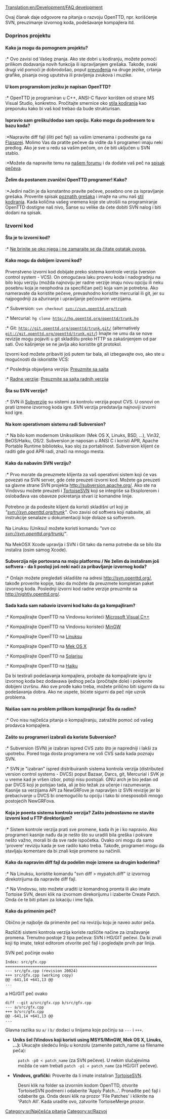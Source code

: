 [[Translation:en/Development/FAQ development]]
{{sr/Manual/Sadržaj}}

Ovaj članak daje odgovore na pitanja o razvoju OpenTTD, npr. korišćenje SVN, preuzimanje izvornog koda, podešavanje kompajlera itd.

===Doprinos projektu===
====Kako ja mogu da pomognem projektu?====
:* Ovo zavisi od Vašeg znanja. Ako ste dobri u kodiranju, možete pomoći prilikom dodavanja novih funkcija ili ispravljanjem grešaka. Takođe, svaki drugi vid pomoći je dobrodošao, poput [[sr/Internacionalizacije|prevođenja]] na druge jezike, crtanja grafike, pisanja ovog uputstva ili pravljenja zvukova i muzike.

====U kom programskom jeziku je napisan OpenTTD?====
:* OpenTTD je programiran u C++, ANSI-C flavor korišten od strane MS Visual Studio, konkretno. Pročitajte smernice oko [[sr/Stil kodiranja|stila kodiranja]] kao preporuku kako bi vaš kod trebao da bude strukturisan.

====Ispravio sam grešku/dodao sam opciju. Kako mogu da podnesem to u bazu koda?====
:*Napravite diff fajl (iliti peč fajl) sa vašim izmenama i podnesite ga na [http://bugs.openttd.org Flajsprej]. Molimo Vas da pratite pečeve da vidite da li programeri imaju neki predlog. Ako je sve u redu sa vašim pečom, on će biti uključen u SVN stablo.
:*Možete da napravite temu na [http://www.tt-forums.net/viewforum.php?f=33 našem forumu] i da dodate vaš peč na [[sr/Spisak pečeva|spisak pečeva]].

====Želim da postanem zvanični OpenTTD programer! Kako?====
:*Jedini način je da konstantno pravite pečeve, posebno one za ispravljanje grešaka. Proverite spisak [http://bugs.openttd.org/index.php?string=&project=1&type=1 poznatih grešaka] i imajte na umu naš [[sr/Stil kodiranja|stil kodiranja]]. Kada količina vašeg vremena koje ste utrošili na programiranje OpenTTD dostigne naš nivo, Šanse su velike da ćete  dobiti SVN nalog i biti dodani na spisak.

===Izvorni kod===
====Šta je to izvorni kod?====
:* [http://www.google.com/search?q=C%2B%2B+tutorial Ne brinite se oko njega i ne zamarajte se da čitate ostatak ovoga.]

====Kako mogu da dobijem izvorni kod?====
Prvenstveno izvorni kod dobijate preko sistema kontrole verzija (version control system - VCS). On omogućava laku proveru koda i nadogradnju na bilo koju verziju (možda najnoviju jer radne verzije imaju novu opciju ili neku posebnu koja je neophodna za specifičan peč) koja vam je potrebna. Ako nameravate da koristite pečeve, prevashodno koristite mercurial ili git, jer su najpogodniji za ažuriranje i upravljanje pečovanim verzijama.
:* Subversion: <code>svn checkout svn://svn.openttd.org/trunk</code>
:* Mercurial: <code>hg clone http://hg.openttd.org/openttd/trunk.hg</code>
:* Git: <code>http://git.openttd.org/openttd/trunk.git/</code> (alternatively <code>git://git.openttd.org/openttd/trunk.git/</code>)
Imajte ne umu da se nove revizije mogu pojaviti u git skladištu preko HTTP sa zakašnjenjem od par sati. Ovo kašnjenje se ne javlja ako koristite git protokol. 

Izvorni kod možete pribaviti još putem tar bala, ali izbegavajte ovo, ako ste u mogućnosti da iskoristite VCS:
:* Poslednja objavljena verzija:  [http://www.openttd.org/download-stable  Preuzmite sa sajta]
:* [[sr/Radne verzije|Radne verzije]]: [http://nightly.openttd.org/ Preuzmite sa sajta radnih verzija]

====Šta su SVN verzije?====
:* SVN ili [https://www.wikipedia.org/wiki/Subversion_%28software%29 Subverzije] su sistemi za kontrolu verzija poput CVS. U osnovi on prati izmene izvornog koda igre. SVN verzija predstavlja najnoviji izvorni kod igre.

====Na kom operativnom sistemu radi Subversion?====
:* Na bilo kom modernom Uniksolikom (Mek OS X, Linuks, BSD, ...), Vin32, BeOS/Haiku, OS/2. Subversion je naposan u ANSI C i koristi APR, Apache Portable Runtime biblioteku, kao sloj za portabilnost. Subversion klijent će raditi gde god APR radi, znači na mnogo mesta.

====Kako da nabavim SVN verziju?====
:* Prvo morate da preuzmete klijenta za vaš operativni sistem koji će vas povezati na SVN server, gde ćete preuzeti izvorni kod. Možete ga preuzeti sa glavne strane SVN projekta http://subversion.apache.org/. Ako ste na Vindovsu možete preuzeti i [http://tortoisesvn.tigris.org/ TortoiseSVN] koji se integriše sa Eksplorerom i oslobađava vas obaveze pokretanja stvari iz komandne linije.<br><br>Potrebno je da podesite klijent da koristi skladišni url koji je ''"svn://svn.openttd.org/trunk"''. Ovo zavisi od softvera koji nabavite, ali instrukcije senalaze u dokumentaciji koje dolaze sa softverom.<br><br> Na Linuksu (Uniksu) možete koristi komandu ''"svn co svn://svn.openttd.org/trunk/"''.<br><br>Na MekOSX Xcode upravlja i SVN i Git tako da nema potrebe da se bilo šta instalira (osim samog Xcode).

====Subverzija nije portovana na moju platformu / Ne želim da instaliram još softvera - da li postoji još neki nači za pribavljanje izvornog koda?====
:* Onlajn možete pregledati skladište na adresi http://svn.openttd.org/, takođe  proverite kopije, tako da možete da preuzmete kompletan paket izvornog koda. Poslednji izvorni kod radne verzije preuzmite sa http://nightly.openttd.org/.

====Sada kada sam nabavio izvorni kod kako da ga kompajliram?====
:* Kompajlirajte OpenTTD na Vindovsu koristeći [[:Category:sr/Microsoft Visual C++|Microsoft Visual C++]]
:* Kompajlirajte OpenTTD na Vindovsu koristeći [[sr/Kompajliranje na MinGW|MinGW]]
:* Kompajlirajte OpenTTD na [[sr/Kompajliranje na Linuksu|Linuksu]]
:* Kompajlirajte OpenTTD na [[sr/Kompajliranje na Meku|Mek OS X]]
:* Kompajlirajte OpenTTD na [[sr/Kompajliranje na Solarisu|Solarisu]]
:* Kompajlirajte OpenTTD na [[sr/Kompajliranje na Haiku|Haiku]]

Da bi testirali podešavanja kompajlera, probajte da kompajlirate igru iz izvornog koda bez dodavawa ijednog peča (pročitajte dole) i pokrenite dobijeni izvršnu. Ako sve prođe kako treba, možete prilično biti sigurni da su podešavanja dobra.
Ako ne uspete, bićete sigurni da peč nije uzrok problema.

====Naišao sam na problem prilikom kompajliranja! Šta da radim?====
:* Ovo nisu najčešća pitanja o kompajliranju, zatražite pomoć od vašeg prodavca kompajlera.
====Zašto su programeri izabrali da koriste Subversion?====
:* Subversion (SVN) je izabran ispred CVS zato što je napredniji i lakši za upotrebu. Pored toga dosta programera ne voli CVS sada kada poznaju SVN.
:* SVN je "izabran" ispred distribuiranih sistema kontrola verzija (distributed version control systems - DVCS) poput Bazaar, Darcs, git, Mercurial i SVK je u vreme kad je vršen izbor, potoji nisu postojali. GNU arch je bio jedan od par DVCS koji je potojao tada, ali je bio težak za učenje i razumevanje. Kasnije sa verzijama API za NewGRFove  je napravljen iz SVN revizije jer bi prebacivanje u DVCS bi onemogućilo tu opciju i tako bi onesposobili mnogo postojećih NewGRFova.

====Koja je poenta sistema kontrola verzija? Zašto jednostavno ne stavite izvorni kod u FTP direktorijum?====
:* Sistem kontrole verzija prati sve promene, kada ih je i ko napravio. Ako programeri kasnije nađu da je nešto što su uradili bila greška i pokvare nešto važno, morali bi da sve rade ispočetka. Ovako oni mogu da samo 'provere' reviziju kada je sve radilo kako treba. Takođe, programeri mogu da stavljaju komentare da bi znali koje promene su načinili.
====Kako da napravim diff fajl da podelim moje izmene sa drugim koderima?====
:* Na Linuksu, koristite komandu "svn diff > mypatch.diff" iz izvornog direkotrijuma da napravite diff fajl.
:* Na Vindovsu, isto možete uraditi iz komandnog promta ili ako imate Tortoise SVN, desni klik na izvornom direkorijumu i izaberite  Create Patch. Onda će te biti pitani za lokaciju i ime fajla.

====Kako da primenim peč?====
Obično je najbolje da primenite peč na reviziju koju je naveo autor peča.

Različiti sistemi kontrola verzija koriste različite načine za izražavanje promena. Trenutno postoje 2 tipa pečeva: SVN i HG/GIT pečevi.
Da bi znali koji tip imate, tekst editorom otvorite peč fajl i pogledajte prvih par linija.

SVN peč počinje ovako
<pre>
Index: src/gfx.cpp
===================================================================
--- src/gfx.cpp (revision 20024)
+++ src/gfx.cpp (working copy)
@@ -641,14 +641,13 @@
...
</pre>

a HG/GIT peč ovako
<pre>
diff --git a/src/gfx.cpp b/src/gfx.cpp
--- a/src/gfx.cpp
+++ b/src/gfx.cpp
@@ -641,14 +641,13 @@
...
</pre>
Glavna razlika su <code>a/</code> i <code>b/</code> dodaci u linijama koje počinju sa <code>---</code> i <code>+++</code>.


*'''Uniks šel (Vindovs koji koristi using MSYS/MinGW, Mek OS X, Linuks, ...):''' Ukucajte sledeću liniju u konzolu (zamenite patch_name sa filename peča):
:<code>patch -p0 < patch_name</code> (za SVN pečeve). U nekim slučajevima možda će vam trebati <code>patch -p1 < patch_name</code> (za HG/GIT pečeve).
 
*'''Vindovs, grafički:''' Proverite da li imate instaliran [http://tortoisesvn.tigris.org TortoiseSVN].
{{en/Warning| TortoiseSVN radi samo sa SVN pečevima, ne i sa HG/GIT pečevima!!}}
:Desni klik na folder sa izvornim kodom OpenTTD, otvorite TortoiseSVN podmeni i odaberite 'Apply Patch...'. Pronađite peč fajl i odaberite ga. Onda desni klik na prozor 'File Patches' i kliknite na 'Patch All'. Kada uradite ovo, zatvorite TortoiseMerge prozor.

[[Category:sr/Najčešća pitanja]]
[[Category:sr/Razvoj]]